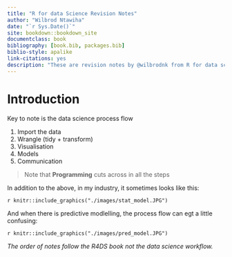 ```yaml
--- 
title: "R for data Science Revision Notes"
author: "Wilbrod Ntawiha"
date: "`r Sys.Date()`"
site: bookdown::bookdown_site
documentclass: book
bibliography: [book.bib, packages.bib]
biblio-style: apalike
link-citations: yes
description: "These are revision notes by @wilbrodnk from R for data science book, written by Garrett Grolemund and Hadley Wickham, see [@r4ds]: https://r4ds.had.co.nz/"
---
```


# Introduction {-}


Key to note is the data science process flow

1. Import the data
2. Wrangle (tidy + transform)
3. Visualisation
4. Models
5. Communication

> Note that **Programming** cuts across in all the steps

In addition to the above, in my industry, it sometimes looks like this:

`r knitr::include_graphics("./images/stat_model.JPG") `

And when there is predictive modlelling, the process flow can egt a little confusing:

`r knitr::include_graphics("./images/pred_model.JPG") `

*The order of notes follow the R4DS book not the data science workflow.*


